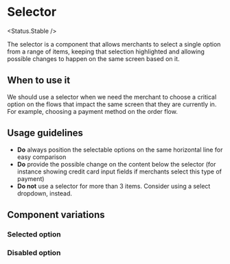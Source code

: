 
# Selector

<Status.Stable />

The selector is a component that allows merchants to select a single option from a range of items, keeping that selection
highlighted and allowing possible changes to happen on the same screen based on it.

<Story id="forms-selector--base" />

<Props of={Selector} />

## When to use it

We should use a selector when we need the merchant to choose a critical option on the flows that impact the
same screen that they are currently in. For example, choosing a payment method on the order flow.

## Usage guidelines

- **Do** always position the selectable options on the same horizontal line for easy comparison
- **Do** provide the possible change on the content below the selector (for instance showing credit card input fields if merchants select this type of payment)
- **Do not** use a selector for more than 3 items. Consider using a select dropdown, instead.

## Component variations

### Selected option

<Story id="forms-selector--selected" />

### Disabled option

<Story id="forms-selector--disabled" />
